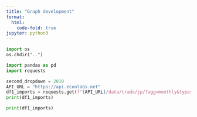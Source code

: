 ```yaml
---
title: "Graph development"
format:
  html:
    code-fold: true
jupyter: python3
---
```


```python
import os
os.chdir("..")
```

```python
import pandas as pd
import requests
```

```python
second_dropdown = 2010
API_URL = "https://api.econlabs.net"
df1_imports = requests.get(f"{API_URL}/data/trade/jp/?agg=monthly&types=country&time={second_dropdown}-03-01+{second_dropdown}-03-01").json()
print(df1_imports)

print(df1_imports)
```